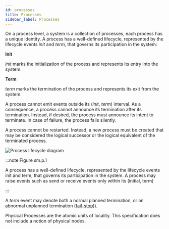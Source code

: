 ```yaml
---
id: processes
title: Processes
sidebar_label: Processes
---
```


On a process level, a system is a collection of processes, each process has a unique identity.
A process has a well-defined lifecycle, represented by the lifecycle events _init_ and _term_, that governs its participation in the system:

**Init**

_init_ marks the initialization of the process and represents its entry into the system.

**Term**

_term_ marks the termination of the process and represents its exit from the system.

A process cannot emit events outside its (_init_, _term_) interval.
As a consequence, a process cannot announce its termination after its termination.
Instead, if desired, the process must announce its intent to terminate.
In case of failure, the process fails silently.

A process cannot be restarted. Instead, a new process must be created that may be considered the logical successor or the logical equivalent of the terminated process.

![Process lifecycle diagram](/img/process-lifecycle.svg)

:::note Figure sm.p.1

A process has a well-defined lifecycle, represented by the lifecycle events init and term, that governs its participation in the system.
A process may raise events such as send or receive events only within its (initial, term)

:::

A _term_ event may denote both a normal planned termination, or an abnormal unplanned termination ([fail-stop](/system-model/failure))).

Physical Processes are the atomic units of locality.
This specification does not include a notion of physical nodes.

